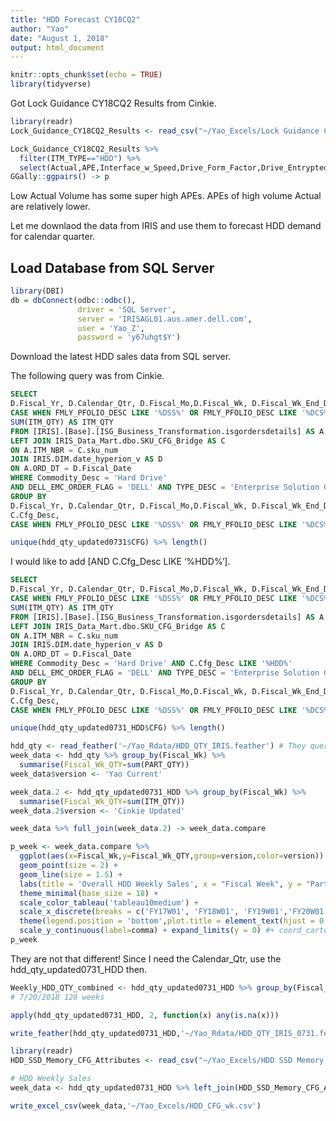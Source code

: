 ```yaml
---
title: "HDD Forecast CY18CQ2"
author: "Yao"
date: "August 1, 2018"
output: html_document
---
```


```r
knitr::opts_chunk$set(echo = TRUE)
library(tidyverse)
```

Got Lock Guidance CY18CQ2 Results from Cinkie.

```r
library(readr)
Lock_Guidance_CY18CQ2_Results <- read_csv("~/Yao_Excels/Lock Guidance CY18CQ2 Results.csv")
```

```r
Lock_Guidance_CY18CQ2_Results %>% 
  filter(ITM_TYPE=="HDD") %>%
  select(Actual,APE,Interface_w_Speed,Drive_Form_Factor,Drive_Entrypted_Code,HDD_RPM,HDD_Data_Sector_Format,Capacity_Num) %>%
GGally::ggpairs() -> p
```

Low Actual Volume has  some super high APEs. APEs of high volume Actual are relatively lower.

Let me downlaod the data from IRIS and use them to forecast HDD demand for calendar quarter.

## Load Database from SQL Server

```r
library(DBI)
db = dbConnect(odbc::odbc(),
               driver = 'SQL Server',
               server = 'IRISAGL01.aus.amer.dell.com',
               user = 'Yao_Z',
               password = 'y67uhgt$Y')
```

Download the latest HDD sales data from SQL server.

The following query was from Cinkie.
```sql
SELECT 
D.Fiscal_Yr, D.Calendar_Qtr, D.Fiscal_Mo,D.Fiscal_Wk, D.Fiscal_Wk_End_Date, C.Cfg_Desc AS CFG,
CASE WHEN FMLY_PFOLIO_DESC LIKE '%DSS%' OR FMLY_PFOLIO_DESC LIKE '%DCS%' THEN 'PowerEdge - ESI' ELSE LOB_DESC END AS LOB_DESC, BRAND_CATG_DESC,
SUM(ITM_QTY) AS ITM_QTY
FROM [IRIS].[Base].[ISG_Business_Transformation.isgordersdetails] AS A
LEFT JOIN IRIS_Data_Mart.dbo.SKU_CFG_Bridge AS C
ON A.ITM_NBR = C.sku_num
JOIN IRIS.DIM.date_hyperion_v AS D
ON A.ORD_DT = D.Fiscal_Date
WHERE Commodity_Desc = 'Hard Drive'
AND DELL_EMC_ORDER_FLAG = 'DELL' AND TYPE_DESC = 'Enterprise Solution Group PBU' AND Fiscal_Yr >= 'FY17'
GROUP BY 
D.Fiscal_Yr, D.Calendar_Qtr, D.Fiscal_Mo,D.Fiscal_Wk, D.Fiscal_Wk_End_Date,
C.Cfg_Desc,
CASE WHEN FMLY_PFOLIO_DESC LIKE '%DSS%' OR FMLY_PFOLIO_DESC LIKE '%DCS%' THEN 'PowerEdge - ESI' ELSE LOB_DESC END, BRAND_CATG_DESC
```

```r
unique(hdd_qty_updated0731$CFG) %>% length()
```

I would like to add [AND C.Cfg_Desc LIKE '%HDD%'].

```sql
SELECT 
D.Fiscal_Yr, D.Calendar_Qtr, D.Fiscal_Mo,D.Fiscal_Wk, D.Fiscal_Wk_End_Date, C.Cfg_Desc AS CFG,
CASE WHEN FMLY_PFOLIO_DESC LIKE '%DSS%' OR FMLY_PFOLIO_DESC LIKE '%DCS%' THEN 'PowerEdge - ESI' ELSE LOB_DESC END AS LOB_DESC, BRAND_CATG_DESC,
SUM(ITM_QTY) AS ITM_QTY
FROM [IRIS].[Base].[ISG_Business_Transformation.isgordersdetails] AS A
LEFT JOIN IRIS_Data_Mart.dbo.SKU_CFG_Bridge AS C
ON A.ITM_NBR = C.sku_num
JOIN IRIS.DIM.date_hyperion_v AS D
ON A.ORD_DT = D.Fiscal_Date
WHERE Commodity_Desc = 'Hard Drive' AND C.Cfg_Desc LIKE '%HDD%'
AND DELL_EMC_ORDER_FLAG = 'DELL' AND TYPE_DESC = 'Enterprise Solution Group PBU' AND Fiscal_Yr >= 'FY17'
GROUP BY 
D.Fiscal_Yr, D.Calendar_Qtr, D.Fiscal_Mo,D.Fiscal_Wk, D.Fiscal_Wk_End_Date,
C.Cfg_Desc,
CASE WHEN FMLY_PFOLIO_DESC LIKE '%DSS%' OR FMLY_PFOLIO_DESC LIKE '%DCS%' THEN 'PowerEdge - ESI' ELSE LOB_DESC END, BRAND_CATG_DESC
```

```r
unique(hdd_qty_updated0731_HDD$CFG) %>% length()
```

```r
hdd_qty <- read_feather('~/Yao_Rdata/HDD_QTY_IRIS.feather') # They query I used till 07/31/2018
week_data <- hdd_qty %>% group_by(Fiscal_Wk) %>%
  summarise(Fiscal_Wk_QTY=sum(PART_QTY))
week_data$version <- 'Yao Current'

week_data.2 <- hdd_qty_updated0731_HDD %>% group_by(Fiscal_Wk) %>%
  summarise(Fiscal_Wk_QTY=sum(ITM_QTY))
week_data.2$version <- 'Cinkie Updated'

week_data %>% full_join(week_data.2) -> week_data.compare

p_week <- week_data.compare %>%
  ggplot(aes(x=Fiscal_Wk,y=Fiscal_Wk_QTY,group=version,color=version)) +
  geom_point(size = 2) +
  geom_line(size = 1.5) +
  labs(title = 'Overall HDD Weekly Sales', x = "Fiscal Week", y = "Part Quantity") + 
  theme_minimal(base_size = 18) + 
  scale_color_tableau('tableau10medium') + 
  scale_x_discrete(breaks = c('FY17W01', 'FY18W01', 'FY19W01','FY20W01')) +
  theme(legend.position = 'bottom',plot.title = element_text(hjust = 0.5)) +
  scale_y_continuous(label=comma) + expand_limits(y = 0) #+ coord_cartesian(ylim = c(0,2100000))
p_week

```

They are not that different! Since I need the Calendar_Qtr, use the hdd_qty_updated0731_HDD then.

```r
Weekly_HDD_QTY_combined <- hdd_qty_updated0731_HDD %>% group_by(Fiscal_Wk,Fiscal_Wk) %>% summarise(Fiscal_Wk_QTY=sum(ITM_QTY))
# 7/20/2018 128 weeks

apply(hdd_qty_updated0731_HDD, 2, function(x) any(is.na(x)))

write_feather(hdd_qty_updated0731_HDD,'~/Yao_Rdata/HDD_QTY_IRIS_0731.feather')
```

```r
library(readr)
HDD_SSD_Memory_CFG_Attributes <- read_csv("~/Yao_Excels/HDD SSD Memory CFG Attributes.csv")

# HDD Weekly Sales
week_data <- hdd_qty_updated0731_HDD %>% left_join(HDD_SSD_Memory_CFG_Attributes)

write_excel_csv(week_data,'~/Yao_Excels/HDD_CFG_wk.csv')
```

